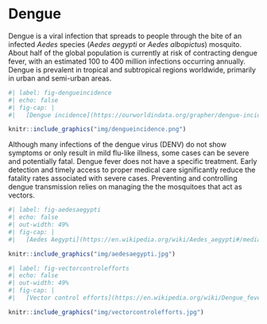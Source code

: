 # Dengue


Dengue is a viral infection that spreads to people through the bite of an infected *Aedes* species (*Aedes aegypti* or *Aedes albopictus*) mosquito.
About half of the global population is currently at risk of contracting dengue fever, with an estimated 100 to 400 million infections occurring annually. Dengue is prevalent in tropical and subtropical regions worldwide, primarily in urban and semi-urban areas.


```r
#| label: fig-dengueincidence
#| echo: false
#| fig-cap: |
#|   [Dengue incidence](https://ourworldindata.org/grapher/dengue-incidence).

knitr::include_graphics("img/dengueincidence.png")
```




Although many infections of the dengue virus (DENV) do not show symptoms or only result in mild flu-like illness, some cases can be severe and potentially fatal.
Dengue fever does not have a specific treatment. Early detection and timely access to proper medical care significantly reduce the fatality rates associated with severe cases. Preventing and controlling dengue transmission relies on managing the the mosquitoes that act as vectors.


```r
#| label: fig-aedesaegypti
#| echo: false
#| out-width: 49%
#| fig-cap: |
#|   [Aedes Aegypti](https://en.wikipedia.org/wiki/Aedes_aegypti#/media/File:Aedes_aegypti_CDC-Gathany.jpg)

knitr::include_graphics("img/aedesaegypti.jpg")
```


```r
#| label: fig-vectorcontrolefforts
#| echo: false
#| out-width: 49%
#| fig-cap: |
#|   [Vector control efforts](https://en.wikipedia.org/wiki/Dengue_fever#/media/File:Equipes_usam_t%C3%A9cnicas_de_combate_%C3%A0_dengue_em_Bras%C3%ADlia.jpg).

knitr::include_graphics("img/vectorcontrolefforts.jpg")
```



<!--

<br>

<center>
#<iframe width="560" height="315" src="https://www.youtube.com/embed/6nGVEwQ7h7A?si=UH0jQ61duAnkWw0g" title="YouTube video player" frameborder="0" allow="accelerometer; autoplay; clipboard-write; encrypted-media; gyroscope; picture-in-picture; web-share" allowfullscreen></iframe>
</center>

-->